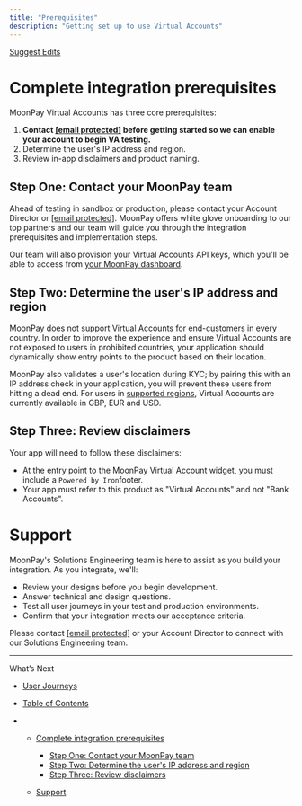 ```yaml
---
title: "Prerequisites"
description: "Getting set up to use Virtual Accounts"
---
```


[Suggest Edits](/edit/get-started)

<Info />

# Complete integration prerequisites

MoonPay Virtual Accounts has three core prerequisites:

1. **Contact [\[email protected\]](/cdn-cgi/l/email-protection#ef9b8a8e82af828080819f8e96c18c8082) before getting started so we can enable your account to begin VA testing.**
2. Determine the user's IP address and region.
3. Review in-app disclaimers and product naming.

## Step One: Contact your MoonPay team

Ahead of testing in sandbox or production, please contact your Account Director or [\[email protected\]](/cdn-cgi/l/email-protection#bcc8d9ddd1fcd1d3d3d2ccddc592dfd3d192). MoonPay offers white glove onboarding to our top partners and our team will guide you through the integration prerequisites and implementation steps.

Our team will also provision your Virtual Accounts API keys, which you'll be able to access from [your MoonPay dashboard](https://dashboard.moonpay.com/developers/api-keys).

## Step Two: Determine the user's IP address and region

MoonPay does not support Virtual Accounts for end-customers in every country. In order to improve the experience and ensure Virtual Accounts are not exposed to users in prohibited countries, your application should dynamically show entry points to the product based on their location.

MoonPay also validates a user's location during KYC; by pairing this with an IP address check in your application, you will prevent these users from hitting a dead end. For users in [supported regions](/docs/country-risk-ratings), Virtual Accounts are currently available in GBP, EUR and USD.

## Step Three: Review disclaimers

Your app will need to follow these disclaimers:

- At the entry point to the MoonPay Virtual Account widget, you must include a `Powered by Iron`footer.
- Your app must refer to this product as "Virtual Accounts" and not "Bank Accounts".

# Support

MoonPay's Solutions Engineering team is here to assist as you build your integration. As you integrate, we'll:

- Review your designs before you begin development.
- Answer technical and design questions.
- Test all user journeys in your test and production environments.
- Confirm that your integration meets our acceptance criteria.

Please contact [\[email protected\]](/cdn-cgi/l/email-protection#275342464a674a48484957465e0944484a) or your Account Director to connect with our Solutions Engineering team.

---

What’s Next

- [User Journeys](/docs/virtual-accounts-user-journeys)

- [Table of Contents](#)

- - [Complete integration prerequisites](#complete-integration-prerequisites)

    - [Step One: Contact your MoonPay team](#step-one-contact-your-moonpay-team)
    - [Step Two: Determine the user's IP address and region](#step-two-determine-the-users-ip-address-and-region)
    - [Step Three: Review disclaimers](#step-three-review-disclaimers)

  - [Support](#support)
